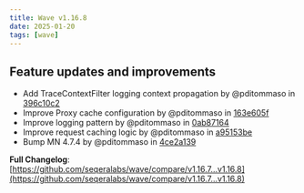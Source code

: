 ```yaml
---
title: Wave v1.16.8
date: 2025-01-20
tags: [wave]
---
```


## Feature updates and improvements

* Add TraceContextFilter logging context propagation by @pditommaso in [396c10c2](https://github.com/seqeralabs/wave/commit/396c10c2511222447785f6b8cd41d54ef34d022e)
* Improve Proxy cache configuration by @pditommaso in [163e605f](https://github.com/seqeralabs/wave/commit/163e605f1927cec970ec7efcdf61058740f12661)
* Improve logging pattern by @pditommaso in [0ab87164](https://github.com/seqeralabs/wave/commit/0ab871648e6a4cb426e6e81ceb66e99c084a155d)
* Improve request caching logic by @pditommaso in [a95153be](https://github.com/seqeralabs/wave/commit/a95153bedfa79145f85c240d6b7b7a5903bba1da)
* Bump MN 4.7.4 by @pditommaso in [4ce2a139](https://github.com/seqeralabs/wave/commit/4ce2a1396f23135a819e2cd7426ed2d4f8a05e44)

**Full Changelog**: [https://github.com/seqeralabs/wave/compare/v1.16.7...v1.16.8](https://github.com/seqeralabs/wave/compare/v1.16.7...v1.16.8)
